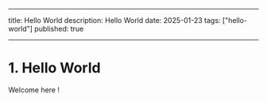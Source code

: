 ---
title: Hello World
description: Hello World
date: 2025-01-23
tags: ["hello-world"]
published: true
___

# 1. Hello World

Welcome here !